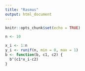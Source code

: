 ```yaml
---
title: "Rasmus"
output: html_document
---
```


```r
knitr::opts_chunk$set(echo = TRUE)
```


```r
n <- 10

x_i <- 1:n
y_i <- runif(n, min = 0, max = 1)
b <- function(b, c1, c2) {
  b^(c1*x_i-c2)
}


```

